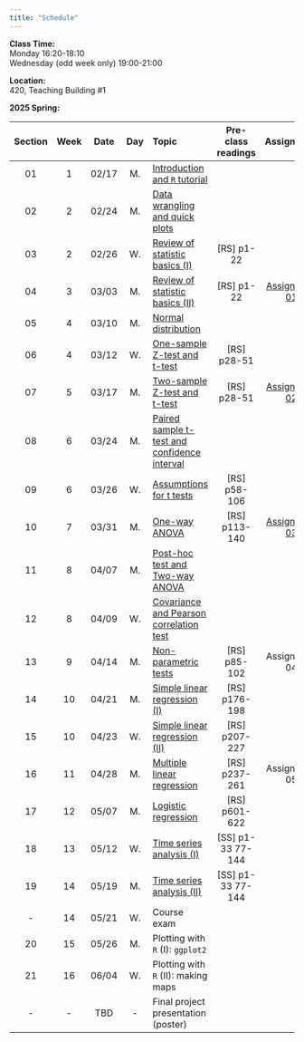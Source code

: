 ---
title: "Schedule"
---
**Class Time:**   
Monday 16:20-18:10  
Wednesday (odd week only) 19:00-21:00   

**Location:**   
420, Teaching Building #1  

**2025 Spring:**

Section|Week|Date |Day  | Topic                                                                                      | Pre-class readings | Assignment                                                   |
|:----:|:--:|:---:|:---:|:-------------------------------------------------------------------------------------------|:------------------:|:------------------------------------------------------------:|
|01    |1   |02/17|M.   |[Introduction and `R` tutorial](https://zhu-group.github.io/ese335/S01.html)                |                    |                                                              |
|02    |2   |02/24|M.   |[Data wrangling and quick plots](https://zhu-group.github.io/ese335/S02.html)               |                    |                                                              |
|03    |2   |02/26|W.   |[Review of statistic basics (I)](https://zhu-group.github.io/ese335/S03.html)               | [RS] p1-22         |                                                              |
|04    |3   |03/03|M.   |[Review of statistic basics (II)](https://zhu-group.github.io/ese335/S04.html)              | [RS] p1-22         | [Assignment 01](https://zhu-group.github.io/ese335/A01.html) |
|05    |4   |03/10|M.   |[Normal distribution](https://zhu-group.github.io/ese335/S05.html)                          |                    |                                                              |
|06    |4   |03/12|W.   |[One-sample Z-test and t-test](https://zhu-group.github.io/ese335/S06.html)                 | [RS] p28-51        |                                                              |
|07    |5   |03/17|M.   |[Two-sample Z-test and t-test](https://zhu-group.github.io/ese335/S07.html)                 | [RS] p28-51        | [Assignment 02](https://zhu-group.github.io/ese335/A02.html) |   
|08    |6   |03/24|M.   |[Paired sample t-test and confidence interval](https://zhu-group.github.io/ese335/S08.html) |                    |                                                              |
|09    |6   |03/26|W.   |[Assumptions for t tests](https://zhu-group.github.io/ese335/S09.html)                      | [RS] p58-106       |                                                              |
|10    |7   |03/31|M.   |[One-way ANOVA](https://zhu-group.github.io/ese335/S10.html)                                | [RS] p113-140      | [Assignment 03](https://zhu-group.github.io/ese335/A03.html) |
|11    |8   |04/07|M.   |[Post-hoc test and Two-way ANOVA](https://zhu-group.github.io/ese335/S11.html)              |                    |                                                              |
|12    |8   |04/09|W.   |[Covariance and Pearson correlation test](https://zhu-group.github.io/ese335/S12.html)      |                    |                                                              |
|13    |9   |04/14|M.   |[Non-parametric tests](https://zhu-group.github.io/ese335/S13.html)                         | [RS] p85-102       | Assignment 04                                                |
|14    |10  |04/21|M.   |[Simple linear regression (I)](https://zhu-group.github.io/ese335/S14.html)                 | [RS] p176-198      |                                                              |
|15    |10  |04/23|W.   |[Simple linear regression (II)](https://zhu-group.github.io/ese335/S15.html)                | [RS] p207-227      |                                                              |
|16    |11  |04/28|M.   |[Multiple linear regression](https://zhu-group.github.io/ese335/S16.html)                   | [RS] p237-261      | Assignment 05                                                |
|17    |12  |05/07|M.   |[Logistic regression](https://zhu-group.github.io/ese335/S17.html)                          | [RS] p601-622      |                                                              |
|18    |13  |05/12|W.   |[Time series analysis (I)](https://zhu-group.github.io/ese335/S18.html)                     | [SS] p1-33 77-144  |                                                              |
|19    |14  |05/19|M.   |[Time series analysis (II)](https://zhu-group.github.io/ese335/S19.html)                    | [SS] p1-33 77-144  |                                                              |
|-     |14  |05/21|W.   |Course exam                                                                                 |                    |                                                              |
|20    |15  |05/26|M.   |Plotting with `R` (I): `ggplot2`                                                            |                    |                                                              |
|21    |16  |06/04|W.   |Plotting with `R` (II): making maps                                                         |                    |                                                              |  
|-     |-   |TBD  |-    |Final project presentation (poster)                                                         |                    |                                                              |
